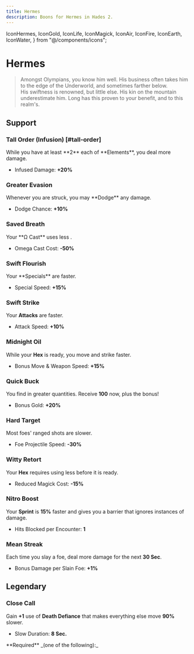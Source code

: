 ```yaml
---
title: Hermes
description: Boons for Hermes in Hades 2.
---
```


  IconHermes,
  IconGold,
  IconLife,
  IconMagick,
  IconAir,
  IconFire,
  IconEarth,
  IconWater,
} from "@/components/icons";


# <IconHermes className="mb-2" /> Hermes

> Amongst Olympians, you know him well. His business often takes him to the edge of the Underworld, and sometimes farther below.\
> His swiftness is renowned, but little else. His kin on the mountain underestimate him. Long has this proven to your benefit, and to this realm's.

## Support

### <TextHighlight type="infusion">Tall Order (Infusion)</TextHighlight> [#tall-order]

<BoonTest boon={DbBoons.Hermes.tallOrder}>
While you have at least **2** each of <IconEarth /> <IconWater /> <IconAir /> <IconFire /> **Elements**, you deal more damage.

- Infused Damage: **+20%**

</BoonTest>

### Greater Evasion

<BoonTest boon={DbBoons.Hermes.greaterEvasion}>
Whenever you are struck, you may **Dodge** any damage.

- Dodge Chance: **+10%**

</BoonTest>

### Saved Breath

<BoonTest boon={DbBoons.Hermes.savedBreath}>
Your **Ω Cast** uses less <IconMagick />.

- Omega Cast Cost: **-50%**

</BoonTest>

### Swift Flourish

<BoonTest boon={DbBoons.Hermes.swiftFlourish}>
Your **Specials** are faster.

- Special Speed: **+15%**

</BoonTest>

### Swift Strike

<BoonTest boon={DbBoons.Hermes.swiftStrike}>

Your **Attacks** are faster.

- Attack Speed: **+10%**

</BoonTest>

### Midnight Oil

<BoonTest boon={DbBoons.Hermes.midnightOil}>

While your **Hex** is ready, you move and strike faster.

- Bonus Move & Weapon Speed: **+15%**

</BoonTest>

### Quick Buck

<BoonTest boon={DbBoons.Hermes.quickBuck}>

You find <IconGold /> in greater quantities. Receive **100** <IconGold /> now, plus the bonus!

- Bonus Gold: **+20%**

</BoonTest>

### Hard Target

<BoonTest boon={DbBoons.Hermes.hardTarget}>

Most foes' ranged shots are slower.

- Foe Projectile Speed: **-30%**

</BoonTest>

### Witty Retort

<BoonTest boon={DbBoons.Hermes.wittyRetort}>

Your **Hex** requires using less <IconMagick /> before it is ready.

- Reduced Magick Cost: **-15%**

</BoonTest>

### Nitro Boost

<BoonTest boon={DbBoons.Hermes.nitroBoost}>

Your **Sprint** is **15%** faster and gives you a barrier that ignores instances of damage.

- Hits Blocked per Encounter: **1**

</BoonTest>

### Mean Streak

<BoonTest boon={DbBoons.Hermes.meanStreak}>

Each time you slay a foe, deal more damage for the next **30 Sec**.

- Bonus Damage per Slain Foe: **+1%**

</BoonTest>

## <TextHighlight type="legendary">Legendary</TextHighlight>

### <TextHighlight type="legendary">Close Call</TextHighlight>

<BoonTest boon={DbBoons.Hermes.closeCall}>

Gain **+1** use of **Death Defiance** that makes everything else move **90%** slower.

- Slow Duration: **8 Sec.**

</BoonTest>

<Callout>
  **Required** _(one of the following):_
  <BoonGrid
    boons={[
      DbBoons.Hermes.swiftStrike,
      DbBoons.Hermes.swiftFlourish,
      DbBoons.Hermes.hardTarget,
      DbBoons.Hermes.savedBreath,
      DbBoons.Hermes.wittyRetort,
      DbBoons.Hermes.greaterEvasion,
      DbBoons.Hermes.midnightOil,
      DbBoons.Hermes.meanStreak,
      DbBoons.Hermes.nitroBoost,
    ]}
  />
</Callout>
